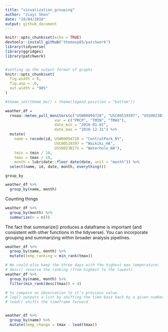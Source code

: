 ```yaml
---
title: "visualization_grouping"
author: "Jiayi Shen"
date: "10/04/2018"
output: github_document
---
```


```r
knitr::opts_chunk$set(echo = TRUE)
devtools::install_github("thomasp85/patchwork")
library(tidyverse)
library(ggridges)
library(patchwork)


#setting up the output format of graphs
knitr::opts_chunk$set(
  fig.width = 6,
  fig.asp = .6,
  out.width = "90%"
)

#theme_set(theme_bw() + theme(legend.position = "bottom"))
```


```r
weather_df = 
  rnoaa::meteo_pull_monitors(c("USW00094728", "USC00519397", "USS0023B17S"),
                      var = c("PRCP", "TMIN", "TMAX"), 
                      date_min = "2016-01-01",
                      date_max = "2016-12-31") %>%
  mutate(
    name = recode(id, USW00094728 = "CentralPark_NY", 
                      USC00519397 = "Waikiki_HA",
                      USS0023B17S = "Waterhole_WA"),
    tmin = tmin / 10,
    tmax = tmax / 10,
    month = lubridate::floor_date(date, unit = "month")) %>%
  select(name, id, date, month, everything())

```


`group_by`

```r
weather_df %>%
  group_by(name, month) 
```

Counting things 
```r
weather_df %>%
  group_by(month) %>%
  summarize(n = n())
```

The fact that summarize() produces a dataframe is important (and consistent with other functions in the  tidyverse). You can incorporate grouping and summarizing within broader analysis pipelines.  
  
  
```r
weather_df %>%
  group_by(name, month) %>%
  mutate(temp_ranking = min_rank(tmax))

# We could also keep the three days with the highest max temperature:
# desc() reverse the ranking (from highest to the lowest)
weather_df %>%
  group_by(name, month) %>%
  filter(min_rank(desc(tmax)) < 4)
```

```r

# to compare an observation to it’s previous value. 
# lag() outputs a list by shifting the time base back by a given number of observations.
# lead() shifts the timeframe forward


weather_df %>%
  group_by(name) %>%
  mutate(temp_change = tmax - lead(tmax))
```

